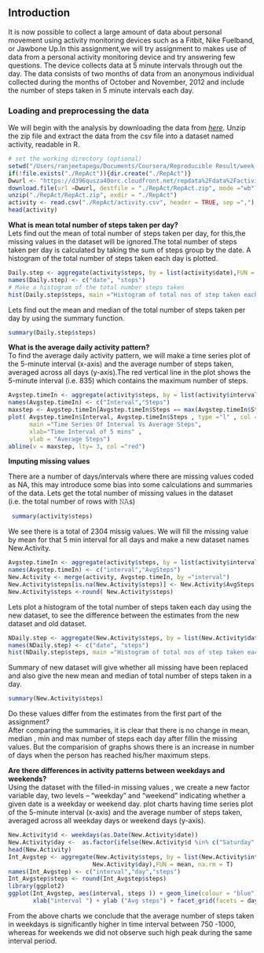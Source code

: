 ## Introduction ##

It is now possible to collect a large amount of data about personal movement using activity monitoring devices such as a Fitbit, Nike Fuelband, or Jawbone Up.In this assignment,we will try assignment to makes use of data from a personal activity monitoring device and try answering few questions. The device collects data at 5 minute intervals through out the day. The data consists of two months of data from an anonymous individual collected during the months of October and November, 2012 and include the number of steps taken in 5 minute intervals each day. 

### Loading and preprocessing the data ###

We will begin with the analysis by downloading the data from  [*here*]("https://d396qusza40orc.cloudfront.net/repdata%2Fdata%2Factivity.zip"). Unzip the zip file and extract the data from the csv file into a dataset named activity, readable in R.
```r
# set the working directory (optional) 
setwd("/Users/ranjeetapegu/Documents/Coursera/Reproducible Result/week 2")
if(!file.exists("./RepAct")){dir.create("./RepAct")}
Dwurl <- "https://d396qusza40orc.cloudfront.net/repdata%2Fdata%2Factivity.zip"
download.file(url =Dwurl, destfile = "./RepAct/RepAct.zip", mode ="wb")
unzip("./RepAct/RepAct.zip", exdir = "./RepAct")
activity <- read.csv("./RepAct/activity.csv", header = TRUE, sep =",")
head(activity)
```


**What is mean total number of steps taken per day?**  
Lets find out the mean of total number of steps taken per day, for this,the missing values in the dataset will be ignored.The total number of steps taken per day is calculated by taking the sum of steps group by the date. A histogram of the total number of steps taken each day is plotted. 


```r
Daily.step <- aggregate(activity$steps, by = list(activity$date),FUN = sum, na.rm = T)
names(Daily.step) <- c("date", "steps")
# Make a histogram of the total number steps taken
hist(Daily.step$steps, main ="Histogram of total nos of step taken each day",xlab ="Total steps per day", ylab= "Fequency",col = "green")
```

Lets find out the mean and median of the total number of steps taken per day by using the summary function.

```r
summary(Daily.step$steps)
```

**What is the average daily activity pattern?**  
To find the average daily activity pattern, we will make a time series plot of the 5-minute interval (x-axis) and the average number of steps taken, averaged across all days (y-axis).The red vertical line in the plot shows the 5-minute interval (i.e. 835) which contains the maximum number of steps. 

```r
Avgstep.timeIn <- aggregate(activity$steps, by = list(activity$interval),FUN = mean, na.rm = T)
names(Avgstep.timeIn) <- c("Interval","Steps")
maxstep <- Avgstep.timeIn[Avgstep.timeIn$Steps == max(Avgstep.timeIn$Steps),c(1) ]
plot( Avgstep.timeIn$Interval, Avgstep.timeIn$Steps , type ="l" , col ="blue" , 
      main ="Time Series Of Interval Vs Average Steps",
      xlab="Time Interval of 5 mins" ,
      ylab = "Average Steps")
abline(v = maxstep, lty= 3, col ="red")
```


**Imputing missing values**

There are a number of days/intervals where there are missing values coded as NA, this may introduce some bias into some calculations and summaries of the data. Lets get the total number of missing values in the dataset (i.e. the total number of rows with 𝙽𝙰s)
```r
 summary(activity$steps)
```
We see there is a total of 2304 missig values. We will fill the missing value by mean for that 5 min interval for all days and make a new dataset names New.Activity.

```r
Avgstep.timeIn <- aggregate(activity$steps, by = list(activity$interval), FUN = mean, na.rm = T)
names(Avgstep.timeIn) <- c("interval","AvgSteps")
New.Activity <- merge(activity, Avgstep.timeIn, by ="interval")
New.Activity$steps[is.na(New.Activity$steps)] <- New.Activity$AvgSteps[is.na(New.Activity$steps)]
New.Activity$steps <-round( New.Activity$steps)
```

Lets plot a histogram of the total number of steps taken each day using the new dataset, to see the difference between the estimates from the new dataset and old dataset.

```r
NDaily.step <- aggregate(New.Activity$steps, by = list(New.Activity$date),FUN = sum,  na.rm = T)
names(NDaily.step) <- c("date", "steps")
hist(NDaily.step$steps, main ="Histogram of total nos of step taken each day",xlab ="Total steps per day", ylab= "Number of times",col = "Blue")
```


Summary of new dataset will give whether all missing have been replaced and also give the new mean and median of total number of steps taken in a day.

```r
summary(New.Activity$steps)
```
Do these values differ from the estimates from the first part of the assignment?  
After comparing the summaries, it is clear that there is no change in mean, median , min and max number of steps each day after fillin the missing values. But the comparision of graphs shows there is an increase in number of days when the person has reached his/her maximum steps.

**Are there differences in activity patterns between weekdays and weekends?**  
Using the dataset with the filled-in missing values , we create a new factor variable day, two levels – “weekday” and “weekend” indicating whether a given date is a weekday or weekend day. plot charts having time series plot of the 5-minute interval (x-axis) and the average number of steps taken, averaged across all weekday days or weekend days (y-axis). 
```r
New.Activity$d <- weekdays(as.Date(New.Activity$date))
New.Activity$day <-  as.factor(ifelse(New.Activity$d %in% c("Saturday","Sunday"), "Weekend","Weekday") )
head(New.Activity)
Int_Avgstep <- aggregate(New.Activity$steps, by = list(New.Activity$interval,
                        New.Activity$day),FUN = mean, na.rm = T)
names(Int_Avgstep) <- c("interval","day","steps")
Int_Avgstep$steps <- round(Int_Avgstep$steps)
library(ggplot2)
ggplot(Int_Avgstep, aes(interval, steps )) + geom_line(colour = "blue") +
       xlab("interval ") + ylab ("Avg steps") + facet_grid(facets = day ~ .)

```


From the above charts we conclude that the average number of steps taken in weekdays is significantly higher in time interval between 750 -1000, whereas for weekends we did not observe such high peak during the same interval period.


